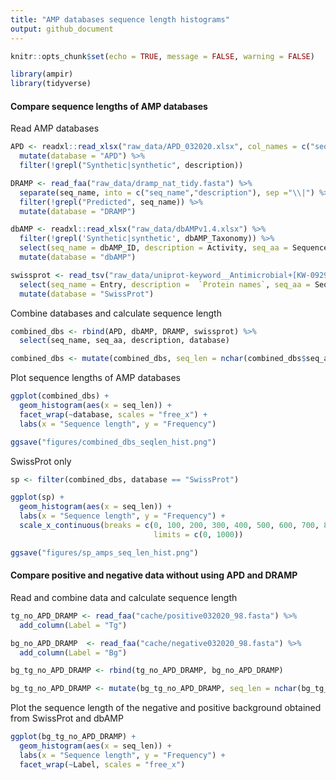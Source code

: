```yaml
---
title: "AMP databases sequence length histograms"
output: github_document
---
```


```r
knitr::opts_chunk$set(echo = TRUE, message = FALSE, warning = FALSE)
```

```r
library(ampir)
library(tidyverse)
```

#### Compare sequence lengths of AMP databases

Read AMP databases
```r
APD <- readxl::read_xlsx("raw_data/APD_032020.xlsx", col_names = c("seq_name", "description", "seq_aa")) %>% 
  mutate(database = "APD") %>% 
  filter(!grepl("Synthetic|synthetic", description))

DRAMP <- read_faa("raw_data/dramp_nat_tidy.fasta") %>%
  separate(seq_name, into = c("seq_name","description"), sep ="\\|") %>% 
  filter(!grepl("Predicted", seq_name)) %>% 
  mutate(database = "DRAMP")

dbAMP <- readxl::read_xlsx("raw_data/dbAMPv1.4.xlsx") %>%
  filter(!grepl('Synthetic|synthetic', dbAMP_Taxonomy)) %>%
  select(seq_name = dbAMP_ID, description = Activity, seq_aa = Sequence) %>% 
  mutate(database = "dbAMP")

swissprot <- read_tsv("raw_data/uniprot-keyword__Antimicrobial+[KW-0929]_+OR+_antimicrobial+peptide%--.tab") %>%
  select(seq_name = Entry, description =  `Protein names`, seq_aa = Sequence) %>% 
  mutate(database = "SwissProt") 
```

Combine databases and calculate sequence length
```r
combined_dbs <- rbind(APD, dbAMP, DRAMP, swissprot) %>% 
  select(seq_name, seq_aa, description, database)

combined_dbs <- mutate(combined_dbs, seq_len = nchar(combined_dbs$seq_aa))
```

Plot sequence lengths of AMP databases
```r
ggplot(combined_dbs) +
  geom_histogram(aes(x = seq_len)) +
  facet_wrap(~database, scales = "free_x") +
  labs(x = "Sequence length", y = "Frequency")
```


```r
ggsave("figures/combined_dbs_seqlen_hist.png")
```

SwissProt only
```r
sp <- filter(combined_dbs, database == "SwissProt")

ggplot(sp) +
  geom_histogram(aes(x = seq_len)) +
  labs(x = "Sequence length", y = "Frequency") +
  scale_x_continuous(breaks = c(0, 100, 200, 300, 400, 500, 600, 700, 800, 900, 1000),
                                limits = c(0, 1000))
```


```r
ggsave("figures/sp_amps_seq_len_hist.png")
```

#### Compare positive and negative data without using APD and DRAMP 

Read and combine data and calculate sequence length 
```r
tg_no_APD_DRAMP <- read_faa("cache/positive032020_98.fasta") %>%
  add_column(Label = "Tg") 

bg_no_APD_DRAMP  <- read_faa("cache/negative032020_98.fasta") %>%
  add_column(Label = "Bg")

bg_tg_no_APD_DRAMP <- rbind(tg_no_APD_DRAMP, bg_no_APD_DRAMP)

bg_tg_no_APD_DRAMP <- mutate(bg_tg_no_APD_DRAMP, seq_len = nchar(bg_tg_no_APD_DRAMP$seq_aa))
```

Plot the sequence length of the negative and positive background obtained from SwissProt and dbAMP 
```r
ggplot(bg_tg_no_APD_DRAMP) +
  geom_histogram(aes(x = seq_len)) +
  labs(x = "Sequence length", y = "Frequency") +
  facet_wrap(~Label, scales = "free_x") 
```



